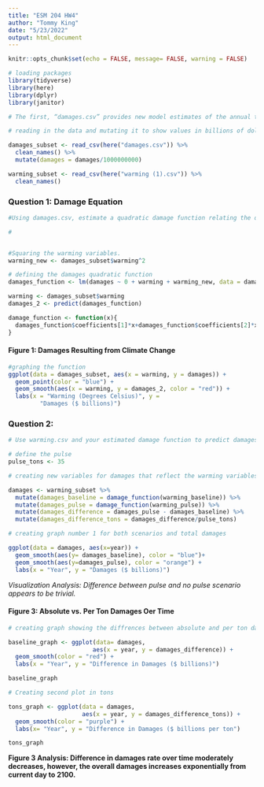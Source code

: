 ```yaml
---
title: "ESM 204 HW4"
author: "Tommy King"
date: "5/23/2022"
output: html_document
---
```


```r
knitr::opts_chunk$set(echo = FALSE, message= FALSE, warning = FALSE)

# loading packages 
library(tidyverse)
library(here)
library(dplyr)
library(janitor)

# The first, “damages.csv” provides new model estimates of the annual total damages from climate change at different levels of warming (in degrees C). The second dataset, “warming.csv” contains estimates of a baseline future climate trajectory (in degrees C) until 2100, and a second trajectory that adds a one-time pulse of CO2 today to the atmosphere. The pulse is 35 billion tons of carbon, which is roughly equal to annual global emissions. You can think of this as a “small” one-time pulse in carbon emissions.

# reading in the data and mutating it to show values in billions of dollars

damages_subset <- read_csv(here("damages.csv")) %>% 
  clean_names() %>% 
  mutate(damages = damages/1000000000)

warming_subset <- read_csv(here("warming (1).csv")) %>% 
  clean_names()

```

### Question 1: Damage Equation
```r
#Using damages.csv, estimate a quadratic damage function relating the dollar value of damages to the change in global mean temperature. Estimate a model with a zero intercept because damages by construction must equal zero when there is no climate change. Plot your estimated damage function, overlaid with a scatterplot of the underlying data.

#


#Squaring the warming variables. 
warming_new <- damages_subset$warming^2

# defining the damages quadratic function
damages_function <- lm(damages ~ 0 + warming + warming_new, data = damages_subset)

warming <- damages_subset$warming
damages_2 <- predict(damages_function)

damage_function <- function(x){
  damages_function$coefficients[1]*x+damages_function$coefficients[2]*x^2
}

```

#### **Figure 1: Damages Resulting from Climate Change**
```r
#graphing the function
ggplot(data = damages_subset, aes(x = warming, y = damages)) + 
  geom_point(color = "blue") + 
  geom_smooth(aes(x = warming, y = damages_2, color = "red")) + 
  labs(x = "Warming (Degrees Celsius)", y = 
         "Damages ($ billions)")
```

### Question 2: 
```r
# Use warming.csv and your estimated damage function to predict damages in each year under the baseline climate and the pulse scenario. Make four plots: (1) damages over time without the pulse, (2) damages over time with the pulse, (3) the difference in damages over time that arises from the pulse, and (4) the difference in damages over time from the pulse per ton of CO2 (you can assume that each ton of the pulse causes the same amount of damage).

# define the pulse 
pulse_tons <- 35 

# creating new variables for damages that reflect the warming variables from the warming subset

damages <- warming_subset %>% 
  mutate(damages_baseline = damage_function(warming_baseline)) %>% 
  mutate(damages_pulse = damage_function(warming_pulse)) %>% 
  mutate(damages_difference = damages_pulse - damages_baseline) %>% 
  mutate(damages_difference_tons = damages_difference/pulse_tons)

# creating graph number 1 for both scenarios and total damages

ggplot(data = damages, aes(x=year)) + 
  geom_smooth(aes(y= damages_baseline), color = "blue")+ 
  geom_smooth(aes(y=damages_pulse), color = "orange") + 
  labs(x = "Year", y = "Damages ($ billions)")

```


*Visualization Analysis: Difference between pulse and no pulse scenario appears to be trivial.* 

#### Figure 3: Absolute vs. Per Ton Damages Oer Time 
```r
# creating graph showing the diffrences between absolute and per ton damages over time between the two scenarios. Facet wrapping two plots to show these differences.

baseline_graph <- ggplot(data= damages, 
                        aes(x = year, y = damages_difference)) + 
  geom_smooth(color = "red") + 
  labs(x = "Year", y = "Difference in Damages ($ billions)")

baseline_graph

# Creating second plot in tons 

tons_graph <- ggplot(data = damages, 
                     aes(x = year, y = damages_difference_tons)) + 
  geom_smooth(color = "purple") + 
  labs(x= "Year", y = "Difference in Damages ($ billions per ton")

tons_graph

```
**Figure 3 Analysis: Difference in damages rate over time moderately decreases, however, the overall damages increases exponentially from current day to 2100.**


